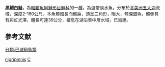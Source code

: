 {{Speciesbox 
| taxon = Coregonus nigripinnis
| status = EX
| status_system = IUCN3.1
| authority = [[Milner|Milner]], 1874
| synonyms = *''Argyrosomus nigripinnis'', Milner, 1874 
*''Leucichthys nigripinnis regalis '', Koelz, 1929 
*''Coregonus nigripinnis regalis '', Koelz, 1929 
}}

'''黑鰭白鮭'''，為[[輻鰭魚綱|輻鰭魚綱]][[鮭形目|鮭形目]][[鮭科|鮭科]]的一[[種|種]]，為溫帶淡水魚，分布於[[北美洲|北美洲]][[五大湖|五大湖]]流域，深度2-160公尺，本魚體細長而側扁，頭呈三角形，眼大，體深銀色，體側具有彩虹光澤，體長可達39公分，棲息在湖泊表中層水域，已滅絕。

==參考文献==
{{Reflist}}

{{Taxonbar|from=Q308081}}

[[Category:白鮭屬|nigripinnis]]
[[Category:1874年描述的魚類|C]]
[[分類:已滅絕魚類|分類:已滅絕魚類]]